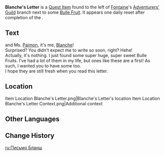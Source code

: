 {{Item Infobox
|id           = 120699
|image        = Item Torn Page.png
|type         = Quest Items
|quality      = 0
|description  = A letter, placed betwixt two [[Bulle Fruit]].
|source1      = Found to the left of [[Fontaine]]'s [[Adventurers' Guild]] branch
}}
'''Blanche's Letter''' is a [[Quest Item]] found to the left of [[Fontaine]]'s [[Adventurers' Guild]] branch next to some [[Bulle Fruit]]. It appears one daily reset after completion of the {{Quest|Villains}}.

==Text==
{{MC|Mr.|Ms.}} {{Traveler}} and Ms. [[Paimon]], it's me, [[Blanche (Fontaine)|Blanche]]!<br>
Surprised? You didn't expect me to write so soon, right? Hehe!<br>
Actually, it's nothing. I just found some super huge, super sweet Bulle Fruits. I've had a lot of them in my life, but ones like these are a first! As such, I wanted you to have some too.<br>
I hope they are still fresh when you read this letter.

==Location==
<gallery>
Item Location Blanche's Letter.png|Blanche's Letter's location
Item Location Blanche's Letter Context.png|Additional context
</gallery>

==Other Languages==
{{Other Languages|default_hidden=1
|en      = Blanche's Letter
|zhs     = 布兰奇的信
|zhs_rm  = Bùlánqí de Xìn
|zht     = 布蘭奇的信
|zht_rm  = Bùlánqí de Xìn
|ja      = ブランシェからの手紙
|ja_rm   = Buranshe kara no Tegami
|ko      = 블랑쉬의 편지
|ko_rm   = 
|es      = Carta de Blanche
|fr      = Lettre de Blanche
|ru      = Письмо Бланш
|th      = จดหมายของ Blanche
|th_rm   = 
|vi      = Thư Của Blanche
|de      = Brief von Blanche
|id      = Surat Blanche
|pt      = Carta de Blanche
|tr      = Blanche'in Mektubu
|it      = Lettera di Blanche
}}

==Change History==
{{Change History|4.1}}

[[ru:Письмо Бланш]]
